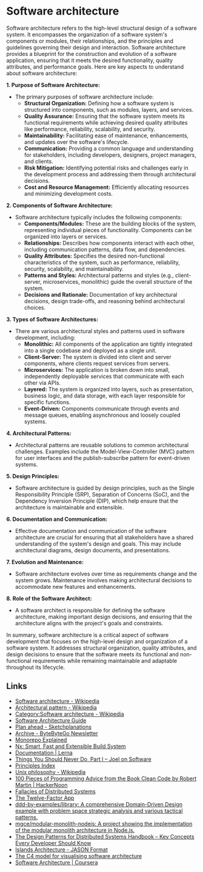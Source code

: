 # Software architecture

Software architecture refers to the high-level structural design of a software system. It encompasses the organization of a software system's components or modules, their relationships, and the principles and guidelines governing their design and interaction. Software architecture provides a blueprint for the construction and evolution of a software application, ensuring that it meets the desired functionality, quality attributes, and performance goals. Here are key aspects to understand about software architecture:

**1. Purpose of Software Architecture:**

- The primary purposes of software architecture include:
  - **Structural Organization:** Defining how a software system is structured into components, such as modules, layers, and services.
  - **Quality Assurance:** Ensuring that the software system meets its functional requirements while achieving desired quality attributes like performance, reliability, scalability, and security.
  - **Maintainability:** Facilitating ease of maintenance, enhancements, and updates over the software's lifecycle.
  - **Communication:** Providing a common language and understanding for stakeholders, including developers, designers, project managers, and clients.
  - **Risk Mitigation:** Identifying potential risks and challenges early in the development process and addressing them through architectural decisions.
  - **Cost and Resource Management:** Efficiently allocating resources and minimizing development costs.

**2. Components of Software Architecture:**

- Software architecture typically includes the following components:
  - **Components/Modules:** These are the building blocks of the system, representing individual pieces of functionality. Components can be organized into layers or services.
  - **Relationships:** Describes how components interact with each other, including communication patterns, data flow, and dependencies.
  - **Quality Attributes:** Specifies the desired non-functional characteristics of the system, such as performance, reliability, security, scalability, and maintainability.
  - **Patterns and Styles:** Architectural patterns and styles (e.g., client-server, microservices, monolithic) guide the overall structure of the system.
  - **Decisions and Rationale:** Documentation of key architectural decisions, design trade-offs, and reasoning behind architectural choices.

**3. Types of Software Architectures:**

- There are various architectural styles and patterns used in software development, including:
  - **Monolithic:** All components of the application are tightly integrated into a single codebase and deployed as a single unit.
  - **Client-Server:** The system is divided into client and server components, where clients request services from servers.
  - **Microservices:** The application is broken down into small, independently deployable services that communicate with each other via APIs.
  - **Layered:** The system is organized into layers, such as presentation, business logic, and data storage, with each layer responsible for specific functions.
  - **Event-Driven:** Components communicate through events and message queues, enabling asynchronous and loosely coupled systems.

**4. Architectural Patterns:**

- Architectural patterns are reusable solutions to common architectural challenges. Examples include the Model-View-Controller (MVC) pattern for user interfaces and the publish-subscribe pattern for event-driven systems.

**5. Design Principles:**

- Software architecture is guided by design principles, such as the Single Responsibility Principle (SRP), Separation of Concerns (SoC), and the Dependency Inversion Principle (DIP), which help ensure that the architecture is maintainable and extensible.

**6. Documentation and Communication:**

- Effective documentation and communication of the software architecture are crucial for ensuring that all stakeholders have a shared understanding of the system's design and goals. This may include architectural diagrams, design documents, and presentations.

**7. Evolution and Maintenance:**

- Software architecture evolves over time as requirements change and the system grows. Maintenance involves making architectural decisions to accommodate new features and enhancements.

**8. Role of the Software Architect:**

- A software architect is responsible for defining the software architecture, making important design decisions, and ensuring that the architecture aligns with the project's goals and constraints.

In summary, software architecture is a critical aspect of software development that focuses on the high-level design and organization of a software system. It addresses structural organization, quality attributes, and design decisions to ensure that the software meets its functional and non-functional requirements while remaining maintainable and adaptable throughout its lifecycle.

## Links

- [Software architecture - Wikipedia](https://en.wikipedia.org/wiki/Software_architecture)
- [Architectural pattern - Wikipedia](https://en.wikipedia.org/wiki/Architectural_pattern)
- [Category:Software architecture - Wikipedia](https://en.wikipedia.org/wiki/Category:Software_architecture)
- [Software Architecture Guide](https://martinfowler.com/architecture/)
- [Plan ahead - Sketchplanations](https://sketchplanations.com/plan-ahead)
- [Archive - ByteByteGo Newsletter](https://blog.bytebytego.com/archive)
- [Monorepo Explained](https://monorepo.tools/)
- [Nx: Smart, Fast and Extensible Build System](https://nx.dev/)
- [Documentation | Lerna](https://lerna.js.org/)
- [Things You Should Never Do, Part I – Joel on Software](https://www.joelonsoftware.com/2000/04/06/things-you-should-never-do-part-i/)
- [Principles Index](https://principles.dev/p/)
- [Unix philosophy - Wikipedia](https://en.wikipedia.org/wiki/Unix_philosophy)
- [100 Pieces of Programming Advice from the Book Clean Code by Robert Martin | HackerNoon](https://hackernoon.com/100-programming-advice-from-robert-martins-clean-code)
- [Fallacies of Distributed Systems](https://architecturenotes.co/fallacies-of-distributed-systems/)
- [The Twelve-Factor App](https://www.12factor.net/)
- [ddd-by-examples/library: A comprehensive Domain-Driven Design example with problem space strategic analysis and various tactical patterns.](https://github.com/ddd-by-examples/library)
- [mgce/modular-monolith-nodejs: A project showing the implementation of the modular monolith architecture in Node.js.](https://github.com/mgce/modular-monolith-nodejs)
- [The Design Patterns for Distributed Systems Handbook – Key Concepts Every Developer Should Know](https://www.freecodecamp.org/news/design-patterns-for-distributed-systems/)
- [Islands Architecture - JASON Format](https://jasonformat.com/islands-architecture/)
- [The C4 model for visualising software architecture](https://c4model.com/)
- [Software Architecture | Coursera](https://www.coursera.org/learn/software-architecture)
